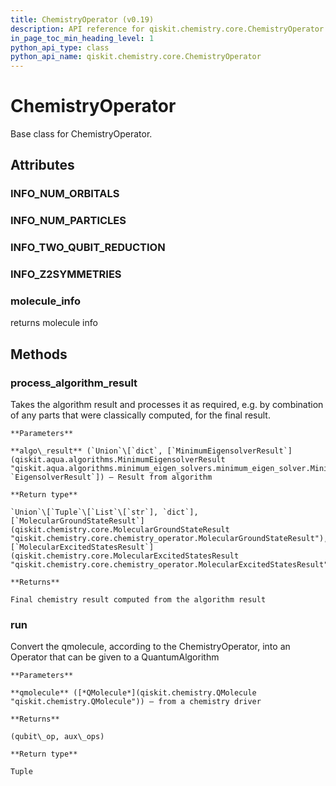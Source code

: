 ```yaml
---
title: ChemistryOperator (v0.19)
description: API reference for qiskit.chemistry.core.ChemistryOperator in qiskit v0.19
in_page_toc_min_heading_level: 1
python_api_type: class
python_api_name: qiskit.chemistry.core.ChemistryOperator
---
```


# ChemistryOperator

<Class id="qiskit.chemistry.core.ChemistryOperator" isDedicatedPage={true} github="https://github.com/qiskit-community/qiskit-aqua/tree/stable/0.7/qiskit/chemistry/core/chemistry_operator.py" signature="ChemistryOperator" modifiers="class">
  Base class for ChemistryOperator.

  ## Attributes

  <span id="chemistryoperator-info-num-orbitals" />

  ### INFO\_NUM\_ORBITALS

  <Attribute id="qiskit.chemistry.core.ChemistryOperator.INFO_NUM_ORBITALS" attributeValue="'num_orbitals'" />

  <span id="chemistryoperator-info-num-particles" />

  ### INFO\_NUM\_PARTICLES

  <Attribute id="qiskit.chemistry.core.ChemistryOperator.INFO_NUM_PARTICLES" attributeValue="'num_particles'" />

  <span id="chemistryoperator-info-two-qubit-reduction" />

  ### INFO\_TWO\_QUBIT\_REDUCTION

  <Attribute id="qiskit.chemistry.core.ChemistryOperator.INFO_TWO_QUBIT_REDUCTION" attributeValue="'two_qubit_reduction'" />

  <span id="chemistryoperator-info-z2symmetries" />

  ### INFO\_Z2SYMMETRIES

  <Attribute id="qiskit.chemistry.core.ChemistryOperator.INFO_Z2SYMMETRIES" attributeValue="'z2symmetries'" />

  <span id="chemistryoperator-molecule-info" />

  ### molecule\_info

  <Attribute id="qiskit.chemistry.core.ChemistryOperator.molecule_info">
    returns molecule info
  </Attribute>

  ## Methods

  <span id="chemistryoperator-process-algorithm-result" />

  ### process\_algorithm\_result

  <Function id="qiskit.chemistry.core.ChemistryOperator.process_algorithm_result" signature="ChemistryOperator.process_algorithm_result(algo_result)">
    Takes the algorithm result and processes it as required, e.g. by combination of any parts that were classically computed, for the final result.

    **Parameters**

    **algo\_result** (`Union`\[`dict`, [`MinimumEigensolverResult`](qiskit.aqua.algorithms.MinimumEigensolverResult "qiskit.aqua.algorithms.minimum_eigen_solvers.minimum_eigen_solver.MinimumEigensolverResult"), `EigensolverResult`]) – Result from algorithm

    **Return type**

    `Union`\[`Tuple`\[`List`\[`str`], `dict`], [`MolecularGroundStateResult`](qiskit.chemistry.core.MolecularGroundStateResult "qiskit.chemistry.core.chemistry_operator.MolecularGroundStateResult"), [`MolecularExcitedStatesResult`](qiskit.chemistry.core.MolecularExcitedStatesResult "qiskit.chemistry.core.chemistry_operator.MolecularExcitedStatesResult")]

    **Returns**

    Final chemistry result computed from the algorithm result
  </Function>

  <span id="chemistryoperator-run" />

  ### run

  <Function id="qiskit.chemistry.core.ChemistryOperator.run" signature="ChemistryOperator.run(qmolecule)" modifiers="abstract">
    Convert the qmolecule, according to the ChemistryOperator, into an Operator that can be given to a QuantumAlgorithm

    **Parameters**

    **qmolecule** ([*QMolecule*](qiskit.chemistry.QMolecule "qiskit.chemistry.QMolecule")) – from a chemistry driver

    **Returns**

    (qubit\_op, aux\_ops)

    **Return type**

    Tuple
  </Function>
</Class>

